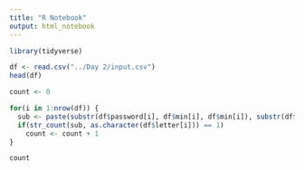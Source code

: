 ```yaml
---
title: "R Notebook"
output: html_notebook
---
```


```r
library(tidyverse)

df <- read.csv("../Day 2/input.csv")
head(df)
```

```r
count <- 0

for(i in 1:nrow(df)) {
  sub <- paste(substr(df$password[i], df$min[i], df$min[i]), substr(df$password[i], df$max[i], df$max[i]))
  if(str_count(sub, as.character(df$letter[i])) == 1)
    count <- count + 1
}

count
```


